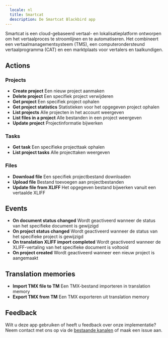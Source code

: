 ```yaml
---
  locale: nl
  title: Smartcat
  description: De Smartcat Blackbird app
---
```


<LinkCard title="View on Github" target="_blank" href="https://github.com/bb-io/Smartcat" icon="github" />

Smartcat is een cloud-gebaseerd vertaal- en lokalisatieplatform ontworpen om het vertaalproces te stroomlijnen en te automatiseren. Het combineert een vertaalmanagementsysteem (TMS), een computerondersteund vertaalprogramma (CAT) en een marktplaats voor vertalers en taalkundigen.

## Actions

### Projects

- **Create project**  Een nieuw project aanmaken
- **Delete project**  Een specifiek project verwijderen
- **Get project** Een specifiek project ophalen
- **Get project statistics**  Statistieken voor het opgegeven project ophalen
- **List projects** Alle projecten in het account weergeven
- **List files in a project** Alle bestanden in een project weergeven
- **Update project**  Projectinformatie bijwerken

### Tasks

- **Get task**  Een specifieke projecttaak ophalen
- **List project tasks**  Alle projecttaken weergeven

### Files

- **Download file** Een specifiek projectbestand downloaden
- **Upload file** Bestand toevoegen aan projectbestanden
- **Update file from XLIFF** Het opgegeven bestand bijwerken vanuit een vertaalde XLIFF

## Events

- **On document status changed** Wordt geactiveerd wanneer de status van het specifieke document is gewijzigd
- **On project status changed** Wordt geactiveerd wanneer de status van het specifieke project is gewijzigd
- **On translation XLIFF import completed** Wordt geactiveerd wanneer de XLIFF-vertaling van het specifieke document is voltooid
- **On project created** Wordt geactiveerd wanneer een nieuw project is aangemaakt

## Translation memories
- **Import TMX file to TM** Een TMX-bestand importeren in translation memory
- **Export TMX from TM** Een TMX exporteren uit translation memory

## Feedback

Wilt u deze app gebruiken of heeft u feedback over onze implementatie? Neem contact met ons op via de [bestaande kanalen](https://www.blackbird.io/) of maak een issue aan.